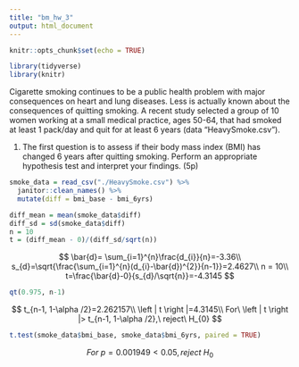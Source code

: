 ```yaml
---
title: "bm_hw_3"
output: html_document
---
```


```r
knitr::opts_chunk$set(echo = TRUE)
```

```r
library(tidyverse)
library(knitr)
```

Cigarette smoking continues to be a public health problem with major consequences on heart and lung diseases. Less is actually known about the consequences of quitting smoking. A recent study selected a group of 10 women working at a small medical practice, ages 50-64, that had smoked at least 1 pack/day and quit for at least 6 years (data “HeavySmoke.csv”).

1. The first question is to assess if their body mass index (BMI) has changed 6 years after quitting smoking. Perform an appropriate hypothesis test and interpret your findings. (5p)

```r
smoke_data = read_csv("./HeavySmoke.csv") %>%
  janitor::clean_names() %>%
  mutate(diff = bmi_base - bmi_6yrs)
```

```r
diff_mean = mean(smoke_data$diff)
diff_sd = sd(smoke_data$diff)
n = 10
t = (diff_mean - 0)/(diff_sd/sqrt(n))

```

$$
\bar{d}= \sum_{i=1}^{n}\frac{d_{i}}{n}=-3.36\\
s_{d}=\sqrt{\frac{\sum_{i=1}^{n}(d_{i}-\bar{d})^{2}}{n-1}}=2.4627\\
n = 10\\
t=\frac{\bar{d}-0}{s_{d}/\sqrt{n}}=-4.3145
$$
```r
qt(0.975, n-1)
```

$$
t_{n-1, 1-\alpha /2}=2.262157\\
\left | t \right |=4.3145\\
For\ \left | t \right |> t_{n-1, 1-\alpha /2},\
reject\ H_{0}
$$
```r
t.test(smoke_data$bmi_base, smoke_data$bmi_6yrs, paired = TRUE)
```

$$
For\ p = 0.001949< 0.05, reject\ H_{0}
$$

